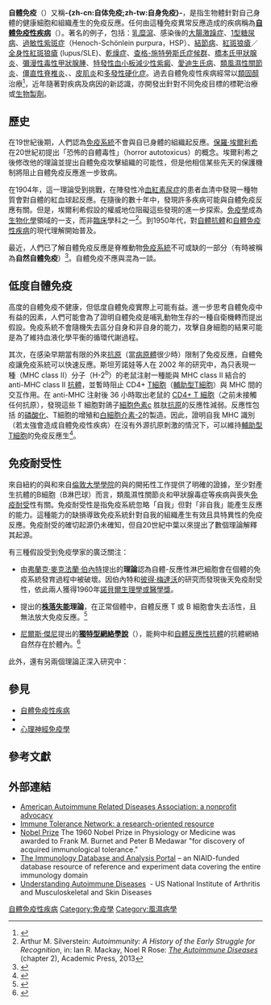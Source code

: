 {{noteTA|G1 = ME}}{{Medical}} 
{{translating|time=2020-01-27}}

{{Infobox medical condition (new)
 |name          = 自體免疫<br/>Autoimmunity
 |synonym       = 
 |image         = 
 |image_size    = 
 |alt           = 
 |caption       = 
 |pronounce     = 
 |specialty     = [[免疫學|免疫學]]、[[風濕病學|風濕病學]]
 |symptoms      = 
 |complications = 
 |onset         = 
 |duration      = 
 |types         = 
 |causes        = 
 |risks         = 
 |diagnosis     = 
 |differential  = 
 |prevention    = 
 |treatment     = 
 |medication    = 
 |prognosis     = 
 |frequency     = 
 |deaths        = 
}}

'''自體免疫'''（{{lang-en|autoimmunity}}）又稱'''-{zh-cn:自体免疫;zh-tw:自身免疫}-'''，是指生物體針對自己身體的健康細胞和組織產生的免疫反應。任何由這種免疫異常反應造成的疾病稱為'''[[自體免疫性疾病|自體免疫性疾病]]'''（{{lang-en|autoimmune disease}}）。著名的例子，包括：[[乳糜瀉|乳糜瀉]]、感染後的[[大腸激躁症|大腸激躁症]]、[[1型糖尿病|1型糖尿病]]、[[過敏性紫斑症|過敏性紫斑症]]（Henoch-Schönlein purpura，HSP）、[[結節病|結節病]]、[[紅斑狼瘡|紅斑狼瘡]]／[[全身性紅斑狼瘡|全身性紅斑狼瘡]] (lupus/SLE)、[[乾燥症|乾燥症]]、[[查格-施特勞斯氏症候群|查格-施特勞斯氏症候群]]、[[橋本氏甲狀腺炎|橋本氏甲狀腺炎]]、[[彌漫性毒性甲狀腺腫|彌漫性毒性甲狀腺腫]]、[[特發性血小板減少性紫癜|特發性血小板減少性紫癜]]、[[愛迪生氏病|愛迪生氏病]]、[[類風濕性關節炎|類風濕性關節炎]]、[[僵直性脊椎炎|僵直性脊椎炎]]、{{tsl|en|polymyositis|多發性肌炎}}、[[皮肌炎|皮肌炎]]和[[多發性硬化症|多發性硬化症]]。過去自體免疫性疾病經常以[[類固醇|類固醇]]治療<ref name="pmid24910822">{{cite journal |vauthors=Patt H, Bandgar T, Lila A, Shah N |title=Management issues with exogenous steroid therapy |journal= Indian Journal of Endocrinology and Metabolism|volume=17 |issue=Suppl 3 |pages=s612–s617 |year=2013 |pmid=24910822 |doi=10.4103/2230-8210.123548 |pmc=4046616}}</ref>，近年隨著對疾病及病因的新認識，亦開發出針對不同免疫目標的標靶治療或[[生物製劑|生物製劑]]。

{{See also|{{tsl|en|List of autoimmune diseases|自體免疫性疾病清單}}}}

==歷史==
在19世紀後期，人們認為[[免疫系統|免疫系統]]不會與自已身體的組織起反應。[[保羅·埃爾利希|保羅·埃爾利希]]在20世紀初提出「恐怖的自體毒性」（horror autotoxicus）的概念。埃爾利希之後修改他的理論並提出自體免疫攻擊組織的可能性，但是他相信某些先天的保護機制將阻止自體免疫反應進一步致病。

在1904年，這一理論受到挑戰，在陣發性冷[[血紅素尿症|血紅素尿症]]的患者血清中發現一種物質會對自體的紅血球起反應。在隨後的數十年中，發現許多疾病可能與自體免疫反應有關。但是，埃爾利希假設的權威地位阻礙這些發現的進一步探索。[[免疫學|免疫學]]成為[[生物化學|生物化學]]領域的一支，而非[[臨床醫學|臨床]]學科之一<ref>Arthur M. Silverstein: ''Autoimmunity: A History of the Early Struggle for Recognition'', in: Ian R. Mackay, Noel R Rose: ''[https://books.google.com/books?id=PTMTAAAAQBAJ The Autoimmune Diseases]'' (chapter 2), Academic Press, 2013</ref>。到1950年代，對[[自體抗體|自體抗體]]和[[自體免疫性疾病|自體免疫性疾病]]的現代理解開始普及。

最近，人們已了解自體免疫反應是脊椎動物[[免疫系統|免疫系統]]不可或缺的一部分（有時被稱為'''自然自體免疫'''）<ref name="pmid22884694">{{cite journal |vauthors=Poletaev AB, Churilov LP, Stroev YI, Agapov MM |title=Immunophysiology versus immunopathology: Natural autoimmunity in human health and disease. |journal=Pathophysiology|volume=19 |issue=3 |pages=221–31 |year=2012 |pmid=22884694 |doi=10.1016/j.pathophys.2012.07.003}}</ref>。自體免疫不應與{{tsl|en|alloimmunity|同種異體免疫}}混為一談。

== 低度自體免疫 ==
高度的自體免疫不健康，但低度自體免疫實際上可能有益。進一步思考自體免疫中有益的因素，人們可能會為了證明自體免疫是哺乳動物生存的一種自衛機轉而提出假設。免疫系統不會隨機失去區分自身和非自身的能力，攻擊自身細胞的結果可能是為了維持血液化學平衡的循環代謝過程。

其次，在感染早期當有限的外來[[抗原|抗原]]（當[[病原體|病原體]]很少時）限制了免疫反應，自體免疫讓免疫系統可以快速反應。斯坦芳諾娃等人在 2002 年的研究中，為只表現一種{{tsl|en|MHC class II|第二類主要組織相容性複合體|}}（MHC class II）分子（H-2<sup>b</sup>）的老鼠注射一種能與 MHC class II 結合的 anti-MHC class II [[抗體|抗體]]，並暫時阻止 CD4+ [[T細胞|T細胞]]（[[輔助型T細胞|輔助型T細胞]]）與 MHC 間的交互作用。在 anti-MHC 注射後 36 小時取出老鼠的{{tsl|en|Drug-naïve|初始}} [[輔助型T細胞|CD4+ T 細胞]]（之前未接觸任何抗原），發現這些 T 細胞對鴿子[[細胞色素c|細胞色素c]] 胜肽[[抗原|抗原]]的反應性減弱。反應性包括 {{tsl|en|ZAP70|ZAP70|}} 的[[磷酸化|磷酸化]]、T細胞的增殖和[[白細胞介素-2|白細胞介素-2]]的製造。因此，證明自我 MHC 識別（若太強會造成自體免疫性疾病）在沒有外源抗原刺激的情況下，可以維持[[輔助型T細胞|輔助型T細胞]]的免疫反應生<ref>{{cite journal |author1=Stefanova I. |author2=Dorfman J. R. |author3=Germain R. N. |title=Self-recognition promotes the foreign antigen sensitivity of naive T lymphocytes |journal=Nature |volume=420 |pages=429–434 |year=2002 |pmid=12459785 |doi=10.1038/nature01146 |issue=6914 |url=https://zenodo.org/record/1233257 |access-date=2020-02-11 |archive-date=2021-09-19 |archive-url=https://web.archive.org/web/20210919220548/https://zenodo.org/record/1233257 |dead-url=no }}</ref>。

== 免疫耐受性 ==
來自紐約的{{tsl|en|Noel Rose|諾爾·蘿絲}}與{{tsl|en|Ernst Witebsky|恩斯特·威特布斯基}}和來自[[倫敦大學學院|倫敦大學學院]]的{{tsl|en|Ivan Roitt|伊萬·魯伊特|魯伊特}}與{{tsl|en|Deborah Doniach|底波拉·多尼亞赫|多尼亞赫}}的開拓性工作提供了明確的證據，至少對產生抗體的B細胞（B淋巴球）而言，類風濕性關節炎和甲狀腺毒症等疾病與喪失[[免疫耐受|免疫耐受]]性有關。免疫耐受性是指免疫系統忽略「自我」但對「非自我」能產生反應的能力。這種能力的缺損導致免疫系統針對自我的組織產生有效且具特異性的免疫反應。免疫耐受的確切起源仍未確知，但自20世紀中葉以來提出了數個理論解釋其起源。

有三種假設受到免疫學家的廣泛關注：
* 由[[弗蘭克·麥克法蘭·伯內特|弗蘭克·麥克法蘭·伯內特]]提出的'''{{tsl|en|Clonal deletion|株落刪除}}理論'''認為自體-反應性淋巴細胞會在個體的免疫系統發育過程中被破壞。因伯內特和[[彼得·梅達沃|彼得·梅達沃]]的研究而發現後天免疫耐受性，依此兩人獲得1960年[[諾貝爾生理學或醫學獎|諾貝爾生理學或醫學獎]]。
* {{tsl|en|Gustav Nossal|古斯塔夫·諾薩爾}}提出的'''[[株落失能|株落失能]]理論'''，在正常個體中，自體反應 T 或 B 細胞會失去活性，且無法放大免疫反應。<ref>{{cite journal |vauthors=Pike B, Boyd A, Nossal G |title=Clonal anergy: the universally anergic B lymphocyte |journal=Proceedings of the National Academy of Sciences|volume=79 |issue=6 |pages=2013–7 |year=1982 |pmid=6804951 |doi=10.1073/pnas.79.6.2013 |pmc=346112|bibcode=1982PNAS...79.2013P }}</ref>
* [[尼爾斯·傑尼|尼爾斯·傑尼]]提出的'''[[免疫網絡學說|獨特型網絡學說]]'''（{{lang-en|idiotype network theory}}），能夠中和[[自體抗體|自體反應性抗體]]的抗體網絡自然存在於體內。<ref>{{cite journal |author=Jerne N |title=Towards a network theory of the immune system |journal= Annales d'Immunologie|volume=125C |issue=1–2 |pages=373–89 |year=1974 |pmid=4142565}}</ref>

此外，還有另兩個理論正深入研究中：

== 參見 ==
* [[自體免疫性疾病|自體免疫性疾病]]
* {{tsl|en|Protective autoimmunity|保護性自體免疫}}
* [[心理神經免疫學|心理神經免疫學]]

== 參考文獻 ==
{{reflist|30em}}

== 外部連結 ==
{{Medical resources
| ICD10           = <!--{{ICD10|Xxx.x}}-->
| ICD9            = {{ICD9|279.4}}
| ICDO            = 
| OMIM            = 109100
| DiseasesDB      = 28805
| MedlinePlus     = 
| eMedicineSubj   = 
| eMedicineTopic  = 
| MeshID          = D001327
| GeneReviewsNBK  = 
| GeneReviewsName = 
| NORD            = 
| GARDNum         = 
| GARDName        = 
| Orphanet        = 
| AO              = 
| RP              = 
| WO              = 
| OrthoInfo       = 
| NCI             = 
| Scholia         = 
| SNOMED CT       =
}}
* [http://www.aarda.org American Autoimmune Related Diseases Association: a nonprofit advocacy] {{Wayback|url=http://www.aarda.org/ |date=20180210210643 }}
* [http://www.immunetolerance.org/ Immune Tolerance Network: a research-oriented resource] {{Wayback|url=http://www.immunetolerance.org/ |date=20110129054043 }}
* [http://nobelprize.org/nobel_prizes/medicine/laureates/1960/index.html Nobel Prize] {{Wayback|url=http://nobelprize.org/nobel_prizes/medicine/laureates/1960/index.html |date=20181226101735 }} The 1960 Nobel Prize in Physiology or Medicine was awarded to Frank M. Burnet and Peter B Medawar "for discovery of acquired immunological tolerance."
* [http://www.immport.org The Immunology Database and Analysis Portal] {{Wayback|url=http://www.immport.org/ |date=20161015213110 }} – an NIAID-funded database resource of reference and experiment data covering the entire immunology domain
* [http://niams.nih.gov/Health_Info/Autoimmune/default.asp Understanding Autoimmune Diseases] {{Wayback|url=http://niams.nih.gov/Health_Info/Autoimmune/default.asp |date=20170910142706 }} - US National Institute of Arthritis and Musculoskeletal and Skin Diseases

{{免疫系統}}
{{過敏及自體免疫疾病}}

[[Category:自體免疫性疾病|]]
[[Category:免疫學|Category:免疫學]]
[[Category:風濕病學|Category:風濕病學]]